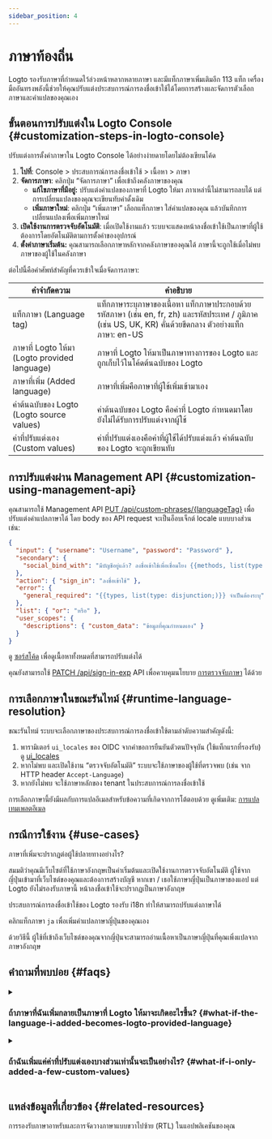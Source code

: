 ```yaml
---
sidebar_position: 4
---
```


# ภาษาท้องถิ่น

Logto รองรับภาษาที่กำหนดไว้ล่วงหน้าหลากหลายภาษา และมีแท็กภาษาเพิ่มเติมอีก 113 แท็ก เครื่องมืออันทรงพลังนี้ช่วยให้คุณปรับแต่งประสบการณ์การลงชื่อเข้าใช้ได้โดยการสร้างและจัดการตัวเลือกภาษาและคำแปลของคุณเอง

## ขั้นตอนการปรับแต่งใน Logto Console \{#customization-steps-in-logto-console}

ปรับแต่งการตั้งค่าภาษาใน Logto Console ได้อย่างง่ายดายโดยไม่ต้องเขียนโค้ด

1. **ไปที่**: <CloudLink to="/sign-in-experience/content">Console > ประสบการณ์การลงชื่อเข้าใช้ > เนื้อหา > ภาษา</CloudLink>
2. **จัดการภาษา**: คลิกปุ่ม “จัดการภาษา” เพื่อเข้าถึงคลังภาษาของคุณ
   - **แก้ไขภาษาที่มีอยู่:** ปรับแต่งคำแปลของภาษาที่ Logto ให้มา ภาาเหล่านี้ไม่สามารถลบได้ แต่การเปลี่ยนแปลงของคุณจะเขียนทับค่าดั้งเดิม
   - **เพิ่มภาษาใหม่**: คลิกปุ่ม “เพิ่มภาษา” เลือกแท็กภาษา ใส่คำแปลของคุณ แล้วบันทึกการเปลี่ยนแปลงเพื่อเพิ่มภาษาใหม่
3. **เปิดใช้งานการตรวจจับอัตโนมัติ**: เมื่อเปิดใช้งานแล้ว ระบบจะแสดงหน้าลงชื่อเข้าใช้เป็นภาษาที่ผู้ใช้ต้องการโดยอัตโนมัติตามการตั้งค่าของอุปกรณ์
4. **ตั้งค่าภาษาเริ่มต้น:** คุณสามารถเลือกภาษาหลักจากคลังภาษาของคุณได้ ภาษานี้จะถูกใช้เมื่อไม่พบภาษาของผู้ใช้ในคลังภาษา

ต่อไปนี้คือคำศัพท์สำคัญที่ควรเข้าใจเมื่อจัดการภาษา:

| คำจำกัดความ                                   | คำอธิบาย                                                                                                                                                  |
| --------------------------------------------- | --------------------------------------------------------------------------------------------------------------------------------------------------------- |
| แท็กภาษา (Language tag)                       | แท็กภาษาระบุภาษาของเนื้อหา แท็กภาษาประกอบด้วยรหัสภาษา (เช่น en, fr, zh) และรหัสประเทศ / ภูมิภาค (เช่น US, UK, KR) คั่นด้วยขีดกลาง ตัวอย่างแท็กภาษา: en-US |
| ภาษาที่ Logto ให้มา (Logto provided language) | ภาษาที่ Logto ให้มาเป็นภาษาทางการของ Logto และถูกเก็บไว้ในโค้ดต้นฉบับของ Logto                                                                            |
| ภาษาที่เพิ่ม (Added language)                 | ภาษาที่เพิ่มคือภาษาที่ผู้ใช้เพิ่มเข้ามาเอง                                                                                                                |
| ค่าต้นฉบับของ Logto (Logto source values)     | ค่าต้นฉบับของ Logto คือค่าที่ Logto กำหนดมาโดยยังไม่ได้รับการปรับแต่งจากผู้ใช้                                                                            |
| ค่าที่ปรับแต่งเอง (Custom values)             | ค่าที่ปรับแต่งเองคือค่าที่ผู้ใช้ได้ปรับแต่งแล้ว ค่าต้นฉบับของ Logto จะถูกเขียนทับ                                                                         |

## การปรับแต่งผ่าน Management API \{#customization-using-management-api}

คุณสามารถใช้ Management API [PUT /api/custom-phrases/\{languageTag\}](https://openapi.logto.io/operation/operation-replacecustomphrase) เพื่อปรับแต่งคำแปลภาษาได้ โดย body ของ API request จะเป็นอ็อบเจ็กต์ locale แบบบางส่วน เช่น:

```json
{
  "input": { "username": "Username", "password": "Password" },
  "secondary": {
    "social_bind_with": "มีบัญชีอยู่แล้ว? ลงชื่อเข้าใช้เพื่อเชื่อมโยง {{methods, list(type: disjunction;)}} กับบัญชีโซเชียลของคุณ"
  },
  "action": { "sign_in": "ลงชื่อเข้าใช้" },
  "error": {
    "general_required": "{{types, list(type: disjunction;)}} จำเป็นต้องระบุ"
  },
  "list": { "or": "หรือ" },
  "user_scopes": {
    "descriptions": { "custom_data": "ข้อมูลที่คุณกำหนดเอง" }
  }
}
```

ดู [ซอร์สโค้ด](https://github.com/logto-io/logto/blob/master/packages/phrases-experience/src/locales/en/index.ts) เพื่อดูเนื้อหาทั้งหมดที่สามารถปรับแต่งได้

คุณยังสามารถใช้ [PATCH /api/sign-in-exp](https://openapi.logto.io/group/endpoint-sign-in-experience) API เพื่อควบคุมนโยบาย [การตรวจจับภาษา](https://openapi.logto.io/operation/operation-getsigninexp#operation-getsigninexp-200-body-application-json-languageinfo) ได้ด้วย

## การเลือกภาษาในขณะรันไทม์ \{#runtime-language-resolution}

ขณะรันไทม์ ระบบจะเลือกภาษาของประสบการณ์การลงชื่อเข้าใช้ตามลำดับความสำคัญดังนี้:

1. พารามิเตอร์ `ui_locales` ของ OIDC จากคำขอการยืนยันตัวตนปัจจุบัน (ใช้แท็กแรกที่รองรับ) ดู [ui_locales](/end-user-flows/authentication-parameters/ui-locales)
2. หากไม่พบ และเปิดใช้งาน “ตรวจจับอัตโนมัติ” ระบบจะใช้ภาษาของผู้ใช้ที่ตรวจพบ (เช่น จาก HTTP header `Accept-Language`)
3. หากยังไม่พบ จะใช้ภาษาหลักของ tenant ในประสบการณ์การลงชื่อเข้าใช้

การเลือกภาษานี้ยังมีผลกับการแปลอีเมลสำหรับข้อความที่เกิดจากการโต้ตอบด้วย ดูเพิ่มเติม: [การแปลเทมเพลตอีเมล](/connectors/email-connectors/email-templates#email-template-localization)

## กรณีการใช้งาน \{#use-cases}

ภาษาที่เพิ่มจะปรากฏต่อผู้ใช้ปลายทางอย่างไร?

สมมติว่าคุณมีเว็บไซต์ที่ใช้ภาษาอังกฤษเป็นค่าเริ่มต้นและเปิดใช้งานการตรวจจับอัตโนมัติ ผู้ใช้จากญี่ปุ่นเข้ามาที่เว็บไซต์ของคุณและต้องการสร้างบัญชี หากเขา / เธอใช้ภาษาญี่ปุ่นเป็นภาษาของแอป แต่ Logto ยังไม่รองรับภาษานี้ หน้าลงชื่อเข้าใช้จะปรากฏเป็นภาษาอังกฤษ

ประสบการณ์การลงชื่อเข้าใช้ของ Logto รองรับ i18n ทำให้สามารถปรับแต่งภาษาได้

คลิกแท็กภาษา `ja` เพื่อเพิ่มคำแปลภาษาญี่ปุ่นของคุณเอง

ด้วยวิธีนี้ ผู้ใช้ที่เข้าถึงเว็บไซต์ของคุณจากญี่ปุ่นจะสามารถอ่านเนื้อหาเป็นภาษาญี่ปุ่นที่คุณเพิ่งแปลจากภาษาอังกฤษ

## คำถามที่พบบ่อย \{#faqs}

<details>
  <summary>

### ถ้าภาษาที่ฉันเพิ่มกลายเป็นภาษาที่ Logto ให้มาจะเกิดอะไรขึ้น? \{#what-if-the-language-i-added-becomes-logto-provided-language}

</summary>

ถัดจากแท็กภาษาทางซ้ายจะมีป้ายกำกับว่า “Logto-provided” ปรากฏขึ้น และภาษาที่คุณเพิ่มจะไม่สามารถลบได้อีกต่อไป ค่าที่คุณแก้ไขจะยังคงทำงานและแทนที่ค่าต้นฉบับของ Logto หากต้องการกลับไปใช้ค่าที่ Logto กำหนดมา ให้ลบค่าที่ผู้ใช้ระบุออก

</details>

<details>
  <summary>

### ถ้าฉันเพิ่มแค่ค่าที่ปรับแต่งเองบางส่วนเท่านั้นจะเป็นอย่างไร? \{#what-if-i-only-added-a-few-custom-values}

</summary>

สิ่งที่ผู้ใช้ปลายทางเห็นคือผลลัพธ์ของการรวมสองคอลัมน์ สมมติว่าคุณต้องการปรับแต่งเฉพาะบางส่วนของเนื้อหาต้นฉบับที่ Logto ให้มา หน้าสมัครสมาชิกของคุณจะแตกต่างจากของ Logto เฉพาะในคีย์ที่คุณแก้ไข ส่วนที่เหลือจะเหมือนเดิม

</details>

## แหล่งข้อมูลที่เกี่ยวข้อง \{#related-resources}

<Url href="https://blog.logto.io/rtl-language-support">
  การรองรับภาษาอาหรับและการจัดวางภาษาแบบขวาไปซ้าย (RTL) ในแอปพลิเคชันของคุณ
</Url>
